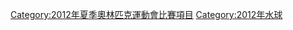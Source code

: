 {{Catmore|2012年夏季奧林匹克運動會水球比賽}}
{{Commonscat|Water polo at the 2012 Summer Olympics}}

[[Category:2012年夏季奧林匹克運動會比賽項目|Category:2012年夏季奧林匹克運動會比賽項目]]
[[Category:2012年水球|Category:2012年水球]]